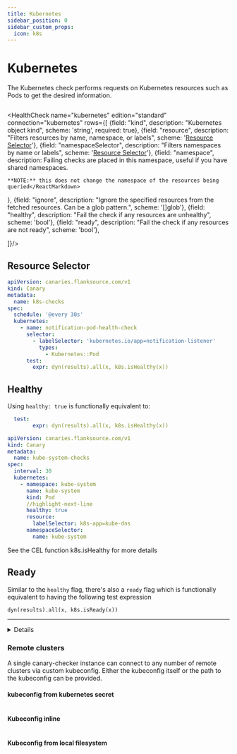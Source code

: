 ```yaml
---
title: Kubernetes
sidebar_position: 0
sidebar_custom_props:
  icon: k8s
---
```


# <Icon name="k8s" /> Kubernetes

<!-- Source: modules/canary-checker/api/v1/checks.go:1067#KubernetesCheck -->

The Kubernetes check performs requests on Kubernetes resources such as Pods to get the desired information.


```yaml title="kubernetes.yaml"  file=<rootDir>/modules/canary-checker/fixtures/k8s/kubernetes-minimal_pass.yaml
```

<HealthCheck name="kubernetes" edition="standard" connection="kubernetes"  rows={[
  {field: "kind", description: "Kubernetes object kind", scheme: 'string', required: true},
  {field: "resource", description: "Filters resources by name, namespace, or labels", scheme: '[Resource Selector](#resource-selector)'},
  {field: "namespaceSelector", description: "Filters namespaces by name or labels", scheme: '[Resource Selector](#resource-selector)'},
  {field: "namespace", description:
    <ReactMarkdown>
    Failing checks are placed in this namespace, useful if you have shared namespaces.

    **NOTE:** this does not change the namespace of the resources being queried</ReactMarkdown>
  },
  {field: "ignore", description: "Ignore the specified resources from the fetched resources. Can be a glob pattern.", scheme: '[]glob'},
  {field: "healthy", description: "Fail the check if any resources are unhealthy", scheme: 'bool'},
  {field: "ready", description: "Fail the check if any resources are not ready", scheme: 'bool'},

]}/>


## Resource Selector

<ResourceSelector hideComponent={true} hideCheck={true} />

```yaml title="catalog-pod-check.yaml"
apiVersion: canaries.flanksource.com/v1
kind: Canary
metadata:
  name: k8s-checks
spec:
  schedule: '@every 30s'
  kubernetes:
    - name: notification-pod-health-check
      selector:
        - labelSelector: 'kubernetes.io/app=notification-listener'
          types:
            - Kubernetes::Pod
      test:
        expr: dyn(results).all(x, k8s.isHealthy(x))
```

## Healthy

Using `healthy: true` is functionally equivalent to:

```yaml
  test:
        expr: dyn(results).all(x, k8s.isHealthy(x))
```

```yaml title="kubnetes-healthy.yaml"
apiVersion: canaries.flanksource.com/v1
kind: Canary
metadata:
  name: kube-system-checks
spec:
  interval: 30
  kubernetes:
    - namespace: kube-system
      name: kube-system
      kind: Pod
      //highlight-next-line
      healthy: true
      resource:
        labelSelector: k8s-app=kube-dns
      namespaceSelector:
        name: kube-system

```

See the CEL function <CommonLink to="cel" anchor="k8sishealthy">k8s.isHealthy</CommonLink> for more details

## Ready

Similar to the `healthy` flag, there's also a `ready` flag which is functionally equivalent to having the following test expression

```
dyn(results).all(x, k8s.isReady(x))
```

---

<details summary="Checking for certificate readiness">
<div>

```yaml title="cert-manager.yaml"  file=<rootDir>/modules/canary-checker/fixtures/k8s/certmanager.yaml
```
</div>
</details>


### Remote clusters

A single canary-checker instance can connect to any number of remote clusters via custom kubeconfig.
Either the kubeconfig itself or the path to the kubeconfig can be provided.

#### kubeconfig from kubernetes secret

```yaml title="remote-cluster.yaml"  file=<rootDir>/modules/canary-checker/fixtures/k8s/kubernetes-check-kubeconfig-from-secrets.yaml {12-16}
```

#### Kubeconfig inline

```yaml title="remote-cluster.yaml"  file=<rootDir>/modules/canary-checker/fixtures/k8s/kubernetes-check-inline-kubeconfig.yaml {11-32}
```

#### Kubeconfig from local filesystem

```yaml title="remote-cluster.yaml"  file=<rootDir>/modules/canary-checker/fixtures/k8s/kubernetes-check-kubeconfig-from-file.yaml {11-12}
```
